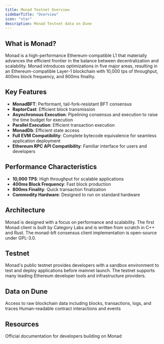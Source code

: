 ```yaml
---
title: Monad Testnet Overview
sidebarTitle: "Overview"
icon: "star"
description: Monad Testnet data on Dune
---
```


## What is Monad?

Monad is a high-performance Ethereum-compatible L1 that materially advances the efficient frontier in the balance between decentralization and scalability. Monad introduces optimizations in five major areas, resulting in an Ethereum-compatible Layer-1 blockchain with 10,000 tps of throughput, 400ms block frequency, and 800ms finality.

## Key Features

- **MonadBFT**: Performant, tail-fork-resistant BFT consensus
- **RaptorCast**: Efficient block transmission
- **Asynchronous Execution**: Pipelining consensus and execution to raise the time budget for execution
- **Parallel Execution**: Efficient transaction execution
- **MonadDb**: Efficient state access
- **Full EVM Compatibility**: Complete bytecode equivalence for seamless application deployment
- **Ethereum RPC API Compatibility**: Familiar interface for users and developers

## Performance Characteristics

- **10,000 TPS**: High throughput for scalable applications
- **400ms Block Frequency**: Fast block production
- **800ms Finality**: Quick transaction finalization
- **Commodity Hardware**: Designed to run on standard hardware

## Architecture

Monad is designed with a focus on performance and scalability. The first Monad client is built by Category Labs and is written from scratch in C++ and Rust. The monad-bft consensus client implementation is open-source under GPL-3.0.

## Testnet

Monad's public testnet provides developers with a sandbox environment to test and deploy applications before mainnet launch. The testnet supports many leading Ethereum developer tools and infrastructure providers.

## Data on Dune

<CardGroup cols={2}>
  <Card title="Raw Data" icon="database" href="/data-catalog/evm/monad-testnet/raw/blocks">
    Access to raw blockchain data including blocks, transactions, logs, and traces
  </Card>
  <Card title="Decoded Data" icon="code" href="/data-catalog/evm/monad-testnet/decoded/overview">
    Human-readable contract interactions and events
  </Card>
</CardGroup>


## Resources

<CardGroup cols={1}>
  <Card title="Monad Documentation" icon="link" href="https://docs.monad.xyz/">
    Official documentation for developers building on Monad
  </Card>
</CardGroup> 